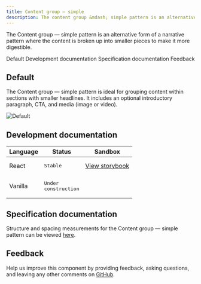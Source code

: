 ```yaml
---
title: Content group – simple
description: The content group &mdash; simple pattern is an alternative form of a narrative pattern where the content is broken up into smaller pieces to make it more digestible.
---
```


<PageDescription>

The Content group &mdash; simple pattern is an alternative form of a narrative pattern where the content is broken up into smaller pieces to make it more digestible.

</PageDescription>

<AnchorLinks>

<AnchorLink>Default</AnchorLink>
<AnchorLink>Development documentation</AnchorLink>
<AnchorLink>Specification documentation</AnchorLink>
<AnchorLink>Feedback</AnchorLink>

</AnchorLinks>

## Default
The Content group &mdash; simple pattern is ideal for grouping content within sections with smaller headlines. It includes an optional introductory paragraph, CTA, and media (image or video). 

![Default](../../images/pattern/content-group-simple/default.jpg)


## Development documentation

| Language      | Status        | Sandbox                                                                              |
| ------------- | -----------   | ------------------------------------------------------------------------             |
| React         | <div><span class="bx--tag bx--tag--green"><pre>Stable</pre></span></div>        | <a href="https://ibmdotcom-react.mybluemix.net/?path=/story/components-contentgroupsimple--default" target="_blank">View storybook</a>      |
| Vanilla       | <div><span class="bx--tag bx--tag--cool-gray"><pre>Under construction</pre></span></div>  |

## Specification documentation

Structure and spacing measurements for the Content group &mdash; simple pattern can be viewed <a href="https://ibm.box.com/s/einladcnn9zrfbmd0asuoywppr9zx7j9" target="_blank">here</a>.

## Feedback

Help us improve this component by providing feedback, asking questions, and leaving any other comments on <a href="https://github.com/carbon-design-system/ibm-dotcom-library" target="_blank">GitHub</a>.

